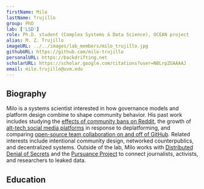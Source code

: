 ```yaml
---
firstName: Milo
lastName: Trujillo
group: PhD
lab: ['LSD']
role: Ph.D. student (Complex Systems & Data Science), OCEAN project
alias: M. Z. Trujillo
imageURL: ../../images/lab_members/milo_trujillo.jpg
githubURL: https://github.com/milo-trujillo
personalURL: https://backdrifting.net
scholarURL: https://scholar.google.com/citations?user=NBLrpZUAAAAJ
email: milo.trujillo@uvm.edu
---
```


## Biography

Milo is a systems scientist interested in how governance models and platform design combine to shape community behavior. His past work includes studying the [effects of community bans on Reddit](https://arxiv.org/pdf/2106.16207.pdf), the growth of [alt-tech social media platforms](https://arxiv.org/pdf/2004.01984.pdf) in response to deplatforming, and comparing [open-source team collaboration on and off of GitHub](https://arxiv.org/pdf/2106.15611.pdf). Related interests include intentional community design, networked counterpublics, and decentralized systems. Outside of the lab, Milo works with [Distributed Denial of Secrets](https://ddosecrets.com/) and the [Pursuance Project](https://pursuanceproject.org/) to connect journalists, activists, and researchers to leaked data.

## Education

<EducationList>
	<EducationItem advisor="Laurent Hébert-Dufresne and James Bagrow" 
					degree="Ph.D in Complex Systems and Data Science"
					years="2020-2024 (est)" 
					university="University of Vermont"/>
	<EducationItem advisor="Sibel Adalı and Jianxi Gao" 
					degree="Ms.C in Computer Science"
					years="2018-2020" 
					university="Rensselaer Polytechnic Institute"/>
	<EducationItem degree="Bs.C in Computer Science and Science and Technology Studies"
					years="2014-2018" 
					university="Rensselaer Polytechnic Institute"/>
</EducationList>


